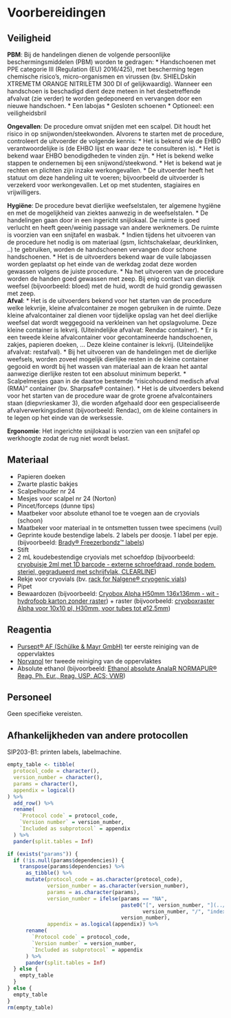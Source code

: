 # Voorbereidingen

## Veiligheid

**PBM**: Bij de handelingen dienen de volgende persoonlijke beschermingsmiddelen (PBM) worden te gedragen: \* Handschoenen met PPE categorie III (Regulation (EU) 2016/425), met bescherming tegen chemische risico’s, micro-organismen en virussen (bv. SHIELDskin XTREMETM ORANGE NITRILETM 300 DI of gelijkwaardig).
Wanneer een handschoen is beschadigd dient deze meteen in het desbetreffende afvalvat (zie verder) te worden gedeponeerd en vervangen door een nieuwe handschoen.
\* Een labojas \* Gesloten schoenen \* Optioneel: een veiligheidsbril

**Ongevallen**: De procedure omvat snijden met een scalpel.
Dit houdt het risico in op snijwonden/steekwonden.
Alvorens te starten met de procedure, controleert de uitvoerder de volgende kennis: \* Het is bekend wie de EHBO verantwoordelijke is (de EHBO lijst en waar deze te consulteren is).
\* Het is bekend waar EHBO benodigdheden te vinden zijn.
\* Het is bekend welke stappen te ondernemen bij een snijwond/steekwond.
\* Het is bekend wat je rechten en plichten zijn inzake werkongevallen.
\* De uitvoerder heeft het statuut om deze handeling uit te voeren; bijvoorbeeld de uitvoerder is verzekerd voor werkongevallen.
Let op met studenten, stagiaires en vrijwilligers.

**Hygiëne**: De procedure bevat dierlijke weefselstalen, ter algemene hygiëne en met de mogelijkheid van ziektes aanwezig in de weefselstalen.
\* De handelingen gaan door in een ingericht snijlokaal.
De ruimte is goed verlucht en heeft geen/weinig passage van andere werknemers.
De ruimte is voorzien van een snijtafel en wasbak.
\* Indien tijdens het uitvoeren van de procedure het nodig is om materiaal (gsm, lichtschakelaar, deurklinken, ..) te gebruiken, worden de handschoenen vervangen door schone handschoenen.
\* Het is de uitvoerders bekend waar de vuile labojassen worden geplaatst op het einde van de werkdag zodat deze worden gewassen volgens de juiste procedure.
\* Na het uitvoeren van de procedure worden de handen goed gewassen met zeep.
Bij enig contact van dierlijk weefsel (bijvoorbeeld: bloed) met de huid, wordt de huid grondig gewassen met zeep.\
**Afval**: \* Het is de uitvoerders bekend voor het starten van de procedure welke lekvrije, kleine afvalcontainer ze mogen gebruiken in de ruimte.
Deze kleine afvalcontainer zal dienen voor tijdelijke opslag van het deel dierlijke weefsel dat wordt weggegooid na verkleinen van het opslagvolume.
Deze kleine container is lekvrij.
(Uiteindelijke afvalvat: Rendac container).
\* Er is een tweede kleine afvalcontainer voor gecontamineerde handschoenen, zakjes, papieren doeken, … Deze kleine container is lekvrij.
(Uiteindelijke afvalvat: restafval).
\* Bij het uitvoeren van de handelingen met de dierlijke weefsels, worden zoveel mogelijk dierlijke resten in de kleine container gegooid en wordt bij het wassen van materiaal aan de kraan het aantal aanwezige dierlijke resten tot een absoluut minimum beperkt.
\* Scalpelmesjes gaan in de daartoe bestemde “risicohoudend medisch afval (RMA)” container (bv. Sharpsafe® container).
\* Het is de uitvoerders bekend voor het starten van de procedure waar de grote groene afvalcontainers staan (diepvrieskamer 3), die worden afgehaald door een gespecialiseerde afvalverwerkingsdienst (bijvoorbeeld: Rendac), om de kleine containers in te legen op het einde van de werksessie.

**Ergonomie**: Het ingerichte snijlokaal is voorzien van een snijtafel op werkhoogte zodat de rug niet wordt belast.

```{=html}
<!--
vaccinaties, beschermende kledij, waarschuwingen bij gebruikte chemicaliën, wat te doen in nood, ...
-->
```

## Materiaal

-   Papieren doeken
-   Zwarte plastic bakjes
-   Scalpelhouder nr 24
-   Mesjes voor scalpel nr 24 (Norton)
-   Pincet/forceps (dunne tips)
-   Maatbeker voor absolute ethanol toe te voegen aan de cryovials (schoon)
-   Maatbeker voor materiaal in te ontsmetten tussen twee specimens (vuil)
-   Geprinte koude bestendige labels. 2 labels per doosje. 1 label per epje. (bijvoorbeeld: [Brady® Freezerbondz™ labels](https://shop.goossaert.be/freezerbondz-labels-voor-bbp33-i3300-printers-18.html))
-   Stift
-   2 mL koudebestendige cryovials met schoefdop (bijvoorbeeld: [cryobuisje 2ml met 1D barcode - externe schroefdraad, ronde bodem, steriel, gegradueerd met schrijfvlak, CLEARLINE](https://www.novolab.be/cryobuisje-met-1d-barcode-steriel-gegradueerd-met-schrijfvlak-clearline.html))
-   Rekje voor cryovials (bv. [rack for Nalgene® cryogenic vials](https://www.sigmaaldrich.com/BE/en/product/sigma/r0638?utm_source=google%2Cgoogle&utm_medium=organicshopping%2Ccpc&utm_campaign=21791215847&utm_content=171640281794&gclid=Cj0KCQjwj4K5BhDYARIsAD1Ly2qNPDxBpyfYi8jwBty10QYijqSWk5jU9gJWkaaRn8w9RK5r8MKGsbsaAi-aEALw_wcB))
-   Pipet
-   Bewaardozen (bijvoorbeeld: [Cryobox Alpha H50mm 136x136mm - wit - hydrofoob karton zonder raster](https://www.novolab.be/cryobox-alpha-h50mm-136x136mm-wit-hydrofoob-karton-zonder-raster.html)) + raster (bijvoorbeeld: [cryoboxraster Alpha voor 10x10 pl, H30mm, voor tubes tot ø12.5mm](https://www.novolab.be/cryoboxraster-alpha-voor-10x10-pl-h30mm-voor-tubes-tot-o125mm.html))

```{=html}
<!--
(Materiaal, labels, data registratie (`GPS`, tablet, smartphone, ...))
-->
```

## Reagentia

-   [Pursept® AF (Schülke & Mayr GmbH)](https://www.hygi.de/schuelke-puresept-desinfektionskonzentrat-2-liter-flasche-pd-144245?utctx=92b47f55-9304-461a-ad44-b30f1dd2b0c3) ter eerste reiniging van de oppervlaktes
-   [Norvanol](https://www.carlroth.com/be/en/a-to-z/ethanol/p/0911.4) ter tweede reiniging van de oppervlaktes
-   Absolute ethanol (bijvoorbeeld: [Ethanol absolute AnalaR NORMAPUR® Reag. Ph. Eur., Reag. USP, ACS; VWR](https://www.avantorsciences.com/uk/en/product/733157/ethanol-absolute-99-8-analar-normapur-acs-reag-ph-eur-analytical-reagent))

## Personeel

Geen specifieke vereisten.

```{=html}
<!--
Welke rollen en waarom? Minimaal aantal personen nodig? Welke kennis en vaardigheden zijn nodig?
-->
```

## Afhankelijkheden van andere protocollen

SIP203-B1: printen labels, labelmachine.

```{=html}
<!--
Moet een ander protocol gekend zijn voor dit protocol kan uitgevoerd worden?
The tabel hieronder zal automatisch ingevuld worden op basis van informatie
in de yaml sectie van het `index.Rmd` bestand
-->
```

```r
empty_table <- tibble(
  protocol_code = character(),
  version_number = character(),
  params = character(),
  appendix = logical()
) %>%
  add_row() %>%
  rename(
    `Protocol code` = protocol_code,
    `Version number` = version_number,
    `Included as subprotocol` = appendix
  ) %>%
  pander(split.tables = Inf)

if (exists("params")) {
  if (!is.null(params$dependencies)) {
    transpose(params$dependencies) %>%
      as_tibble() %>%
      mutate(protocol_code = as.character(protocol_code),
             version_number = as.character(version_number),
             params = as.character(params),
             version_number = ifelse(params == "NA",
                                     paste0("[", version_number, "](../",
                                            version_number, "/", "index.html)"),
                                     version_number),
             appendix = as.logical(appendix)) %>%
      rename(
        `Protocol code` = protocol_code,
        `Version number` = version_number,
        `Included as subprotocol` = appendix
      ) %>%
      pander(split.tables = Inf)
  } else {
    empty_table
  }
} else {
  empty_table
}
rm(empty_table)
```

